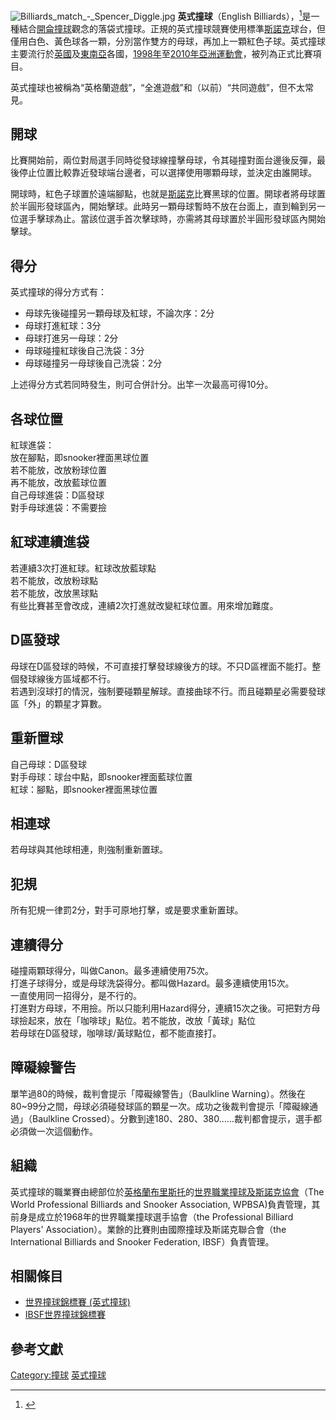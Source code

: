 {{noteTA
|G1=Snooker
}}
{{redirect2|英式桌球|又叫作「司諾克」（snooker）的桌球運動|司諾克}}
[[File:Billiards_match_-_Spencer_Diggle.jpg|thumb]]
'''英式撞球'''（English Billiards），<ref>{{cite web|url=http://www.englishbilliards.org |title=Welcome to englishBilliards.org! |accessdate=2 February 2017}}</ref>是一種結合[[開侖|開侖]][[撞球|撞球]]觀念的落袋式撞球。正規的英式撞球競賽使用標準[[斯諾克|斯諾克]]球台，但僅用白色、黃色球各一顆，分別當作雙方的母球，再加上一顆紅色子球。英式撞球主要流行於[[英國|英國]]及[[東南亞|東南亞]]各國，[[1998年亞洲運動會|1998年]]至[[2010年亞洲運動會|2010年亞洲運動會]]，被列為正式比賽項目。

英式撞球也被稱為“英格蘭遊戲”，“全進遊戲”和（以前）“共同遊戲”，但不太常見。{{sfn|Shamos|1999|p=89}}

==開球==
比賽開始前，兩位對局選手同時從發球線撞擊母球，令其碰撞對面台邊後反彈，最後停止位置比較靠近發球端台邊者，可以選擇使用哪顆母球，並決定由誰開球。

開球時，紅色子球置於遠端腳點，也就是[[斯諾克|斯諾克]]比賽黑球的位置。開球者將母球置於半圓形發球區內，開始擊球。此時另一顆母球暫時不放在台面上，直到輪到另一位選手擊球為止。當該位選手首次擊球時，亦需將其母球置於半圓形發球區內開始擊球。

==得分==
英式撞球的得分方式有：
*母球先後碰撞另一顆母球及紅球，不論次序：2分
*母球打進紅球：3分
*母球打進另一母球：2分
*母球碰撞紅球後自己洗袋：3分
*母球碰撞另一母球後自己洗袋：2分

上述得分方式若同時發生，則可合併計分。出竿一次最高可得10分。

==各球位置==
紅球進袋：<br>
放在腳點，即snooker裡面黑球位置<br>
若不能放，改放粉球位置<br>
再不能放，改放藍球位置<br>

自己母球進袋：D區發球<br>
對手母球進袋：不需要撿<br>

==紅球連續進袋==
若連續3次打進紅球。紅球改放藍球點<br>
若不能放，改放粉球點<br>
若不能放，改放黑球點<br>

有些比賽甚至會改成，連續2次打進就改變紅球位置。用來增加難度。

==D區發球==
母球在D區發球的時候，不可直接打擊發球線後方的球。不只D區裡面不能打。整個發球線後方區域都不行。<br>
若遇到沒球打的情況，強制要碰顆星解球。直接曲球不行。而且碰顆星必需要發球區「外」的顆星才算數。

==重新置球==
自己母球：D區發球<br>
對手母球：球台中點，即snooker裡面藍球位置<br>
紅球：腳點，即snooker裡面黑球位置<br>

==相連球==
若母球與其他球相連，則強制重新置球。

==犯規==
所有犯規一律罰2分，對手可原地打擊，或是要求重新置球。

==連續得分==
碰撞兩顆球得分，叫做Canon。最多連續使用75次。<br>
打進子球得分，或是母球洗袋得分。都叫做Hazard。最多連續使用15次。<br>

一直使用同一招得分，是不行的。<br>
打進對方母球，不用撿。所以只能利用Hazard得分，連續15次之後。可把對方母球撿起來，放在「咖啡球」點位。若不能放，改放「黃球」點位<br>
若母球在D區發球，咖啡球/黃球點位，都不能直接打。

==障礙線警告==
單竿過80的時候，裁判會提示「障礙線警告」（Baulkline Warning）。然後在80~99分之間，母球必須碰發球區的顆星一次。成功之後裁判會提示「障礙線通過」（Baulkline Crossed）。分數到達180、280、380……裁判都會提示，選手都必須做一次這個動作。

==組織==
英式撞球的職業賽由總部位於[[英格蘭|英格蘭]][[布里斯托|布里斯托]]的[[世界職業撞球及斯諾克協會|世界職業撞球及斯諾克協會]]（The World Professional Billiards and Snooker Association, WPBSA)負責管理，其前身是成立於1968年的世界職業撞球選手協會（the Professional Billiard Players' Association）。業餘的比賽則由國際撞球及斯諾克聯合會（the International Billiards and Snooker Federation, IBSF）負責管理。

==相關條目==
* [[世界撞球錦標賽_(英式撞球)|世界撞球錦標賽 (英式撞球)]]
* [[IBSF世界撞球錦標賽|IBSF世界撞球錦標賽]]

==參考文獻==
{{reflist}}

{{撞球}}

[[Category:撞球|Category:撞球]]
[[Category:英式撞球|]]